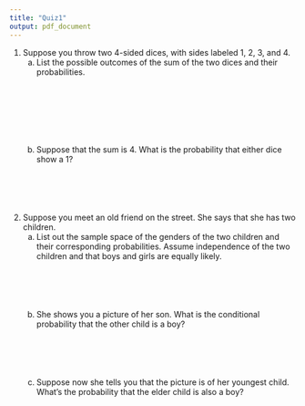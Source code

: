 ```yaml
---
title: "Quiz1"
output: pdf_document
---
```


1. Suppose you throw two 4-sided dices, with sides labeled 1, 2, 3, and 4.  
    a. List the possible outcomes of the sum of the two dices and their probabilities.
    \
    \
    \
    \
    \
    \
    \
    \
    b.  Suppose that the sum is 4.  What is the probability that either dice show a 1?
    \
    \
    \
    \
    \
    \

2. Suppose you meet an old friend on the street.  She says that she has two children.  
    a. List out the sample space of the genders of the two children and their corresponding probabilities.  Assume independence of the two children and that boys and girls are equally likely.
    \
    \
    \
    \
    \
    \
    b. She shows you a picture of her son.  What is the conditional probability that the other child is a boy?
    \
    \
    \
    \
    \
    \
    c. Suppose now she tells you that the picture is of her youngest child.  What's the probability that the elder child is also a boy?
    \
    \
    \
    \
    \
    \

